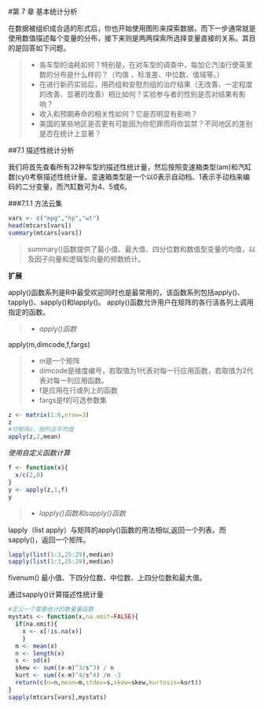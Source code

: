 #第 7 章 基本统计分析

在数据被组织成合适的形式后，你也开始使用图形来探索数据，而下一步通常就是使用数值描述每个变量的分布，接下来则是两两探索所选择变量直接的关系。其目的是回答如下问题。

>+ 各车型的油耗如何？特别是，在对车型的调查中，每加仑汽油行使英里数的分布是什么样的？（均值
、标准差、中位数、值域等。）
>* 在进行新药实验后，用药组和安慰剂组的治疗结果（无改善、一定程度的改善、显著的改善）相比如何？实验参与者的性别是否对结果有影响？
>* 收入和预期寿命的相关性如何？它是否明显有影响？
>* 美国的某些地区是否更有可能因为你犯罪而将你监禁？不同地区的差别是否在统计上显著？

##7.1 描述性统计分析

我们将首先查看所有32种车型的描述性统计量，然后按照变速箱类型(am)和汽缸数(cyl)考察描述性统计量。变速箱类型是一个以0表示自动档、1表示手动档来编码的二分变量，而汽缸数可为4、5或6。

###7.1.1 方法云集

```r
vars <- c("mpg","hp","wt")
head(mtcars[vars])
summary(mtcars[vars])
```

> summary()函数提供了最小值、最大值、四分位数和数值型变量的均值，以及因子向量和逻辑型向量的频数统计。

**扩展**

apply()函数系列是R中最受欢迎同时也是最常用的，该函数系列包括apply()、tapply()、sapply()和lapply()。
apply()函数允许用户在矩阵的各行活各列上调用指定的函数。

>*  *apply()函数*

apply(m,dimcode,f,fargs)

>*  m是一个矩阵  
>*  dimcode是维度编号，若取值为1代表对每一行应用函数，若取值为2代表对每一列应用函数。
>*  f是应用在行或列上的函数
>*  fargs是f的可选参数集

```r
z <- matrix(1:6,nrow=3)
z
#对矩阵z，按列去平均值
apply(z,2,mean)
```

*使用自定义函数计算*

```r
f <- function(x){
  x/c(2,8)
}
y <- apply(z,1,f)
y
```

>*  *lapply()函数和sapply()函数*

lapply（list apply）与矩阵的apply()函数的用法相似,返回一个列表。而sapply()，返回一个矩阵。

```r
lapply(list(1:3,25:29),median)
sapply(list(1:3,25:29),median)
```

fivenum() 最小值、下四分位数、中位数、上四分位数和最大值。

通过sapply()计算描述性统计量

```r
#定义一个需要统计的数量量函数
mystats <- function(x,na.omit=FALSE){
  if(na.omit){
    x <- x[!is.na(x)]
    }
  m <- mean(x)
  n <- length(x)
  s <- sd(x)
  skew <- sum((x-m)^3/s^3) / n
  kurt <- sum((x-m)^4/s^4) /n -3
  return(c(n=n,mean=m,stdev=s,skew=skew,kurtosis=kurt))
}
sapply(mtcars[vars],mystats)
```


